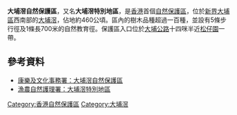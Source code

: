 '''大埔滘自然保護區'''，又名'''大埔滘特別地區'''，是[[香港|香港]]首個[[自然保護區|自然保護區]]，位於[[新界|新界]][[大埔區|大埔區]]西南部的[[大埔滘|大埔滘]]，佔地約460公頃。區內的樹木品種超過一百種，並設有5條步行徑及1條長700米的自然教育徑。保護區入口位於[[大埔公路|大埔公路]]十四咪半近[[松仔園|松仔園]]一帶。

==參考資料==
*[https://web.archive.org/web/20110515005531/http://www.lcsd.gov.hk/specials/floral/b5/otherview.html 康樂及文化事務署：大埔滘自然保護區]
*[http://www.afcd.gov.hk/tc_chi/country/cou_vis/cou_vis_cou/cou_vis_tpk/cou_vis_cou_tpk.html 漁農自然護理署：大埔滘特別地區] {{Wayback|url=http://www.afcd.gov.hk/tc_chi/country/cou_vis/cou_vis_cou/cou_vis_tpk/cou_vis_cou_tpk.html |date=20191006104049 }}

[[Category:香港自然保護區|Category:香港自然保護區]]
[[Category:大埔滘|Category:大埔滘]]